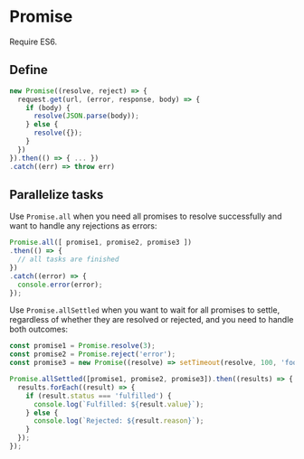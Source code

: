 # Promise

Require ES6.

## Define

```js
new Promise((resolve, reject) => {
  request.get(url, (error, response, body) => {
    if (body) {
      resolve(JSON.parse(body));
    } else {
      resolve({});
    }
  })
}).then(() => { ... })
.catch((err) => throw err)
```


## Parallelize tasks

Use `Promise.all` when you need all promises to resolve successfully and want to handle any rejections as errors:

```js
Promise.all([ promise1, promise2, promise3 ])
.then(() => {
  // all tasks are finished
})
.catch((error) => {
  console.error(error);
});
```

Use `Promise.allSettled` when you want to wait for all promises to settle, regardless of whether they are resolved or rejected, and you need to handle both outcomes:

```js
const promise1 = Promise.resolve(3);
const promise2 = Promise.reject('error');
const promise3 = new Promise((resolve) => setTimeout(resolve, 100, 'foo'));

Promise.allSettled([promise1, promise2, promise3]).then((results) => {
  results.forEach((result) => {
    if (result.status === 'fulfilled') {
      console.log(`Fulfilled: ${result.value}`);
    } else {
      console.log(`Rejected: ${result.reason}`);
    }
  });
});
```
